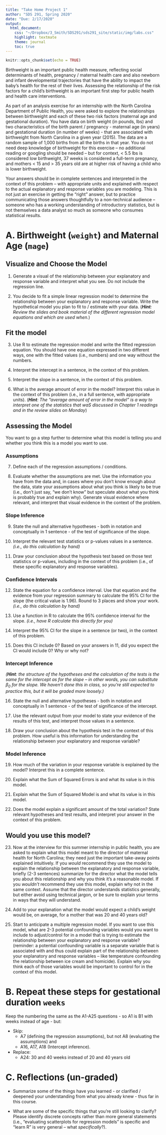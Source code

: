 ```yaml
---
title: "Take Home Project 1"
author: "SDS 291, Spring 2020"
date: "Due: 2/17/2020"
output:
  html_document:
    css: "~/Dropbox/3_Smith/SDS291/sds291_site/static/img/labs.css"
    highlight: textmate
    theme: journal
    toc: true
---
```


```r
knitr::opts_chunk$set(echo = TRUE)
```

Birthweight is an important public health measure, reflecting social determinants of health, pregnancy / maternal health care and also newborn and infant developmental trajectories that have the ability to impact the baby's health for the rest of their lives. Assessing the relationship of the risk factors for a child's birthweight is an important first step for public health and health care interventions. 

As part of an analysis exercise for an internship with the North Carolina Department of Public Health, you were asked to explore the relationships between birthweight and each of these two risk factors (maternal age and gestational duration). You have data on birth weight (in pounds, lbs) and two characteristics of the birth parent / pregnancy - maternal age (in years) and gestational duration (in number of weeks) - that are associated with birthweight from North Carolina in a given year (2015). The data are a random sample of 1,000 births from all the births in that year. You do not need deep knowledge of birthweight for this exercise -- no additional reading or googling should be needed -- but for context, < 5.5 lbs is considered low birthweight, 37 weeks is considered a full-term pregnancy, and mothers < 15 and > 35 years old are at higher risk of having a child who is lower birthweight.

Your answers should be in complete sentences and interpreted in the context of this problem -- with appropriate units and explained with respect to the actual explanatory and response variables you are modeling. This is not just an exercise in getting the "right" answer, but to practice communicating those answers thoughtfully to a non-technical audience -- someone who has a working understanding of introductory statistics, but is not themselves a data analyst so much as someone who consumes statistical results.

# A. Birthweight (`weight`) and Maternal Age (`mage`)

## Visualize and Choose the Model
1. Generate a visual of the relationship between your explanatory and response variable and interpret what you see. Do not include the regression line.

2. You decide to fit a simple linear regression model to determine the relationship between your explanatory and response variable. Write the hypothetical model you plan to fit to / estimate with your data. (*__Hint__: Review the slides and book material of the different regression model equations and which are used when.*)

## Fit the model

3. Use R to estimate the regression model and write the fitted regression equation. You should have one equation expressed in two different ways, one with the fitted values (i.e., numbers) and one way without the numbers.

4. Interpret the intercept in a sentence, in the context of this problem.

5. Interpret the slope in a sentence, in the context of this problem.

6. What is the average amount of error in the model?  Interpret this value in the context of this problem (i.e., in a full sentence, with appropriate units). (*__Hint__: The "average amount of error in the model" is a way to interpret one of the statistics that waS discussed in Chapter 1 readings and in the review slides on Monday*)

## Assessing the Model

You want to go a step further to determine what this model is telling you and whether you think this is a model you want to use.

### Assumptions

7. Define each of the regression assumptions / conditions.

8. Evaluate whether the assumptions are met. Use the information you have from the data and, in cases where you don't know enough about the data, state your assumptions about what you think is likely to be true (i.e., don't just say, "we don't know" but speculate about what you think is probably true and explain why). Generate visual evidence where relevant, and interpret that visual evidence in the context of the problem.

### Slope Inference

9. State the null and alternative hypotheses - both in notation and conceptually in 1 sentence - of the test of significance of the slope. 

10. Interpret the relevant test statistics or p-values values in a sentence. *(i.e., do this calculation by hand)*

11. Draw your conclusion about the hypothesis test based on those test statistics or p-values, including in the context of this problem (i.e., of these specific explanatory and response variables).

### Confidence Intervals
 
12. State the equation for a confidence interval. Use that equation and the evidence from your regression summary to calculate the 95% CI for the slope (the critical value is 1.96). Round to 3 places and show your work. *(i.e., do this calculation by hand)*

13. Use a function in R to calculate the 95% confidence interval for the slope. *(i.e., have R calculate this directly for you)*

14. Interpret the 95% CI for the slope in a sentence (or two), in the context of this problem.

15. Does this CI include 0? Based on your answers in 11, did you expect the CI would include 0? Why or why not?

### Intercept Inference

*(__Hint__: the structure of the hypotheses and the calculation of the tests is the same for the intercept as for the slope -- in other words, you can substitute $\beta_0$ for the slope. We haven't done this in class, so you're still expected to practice this, but it will be graded more loosely.)*

16. State the null and alternative hypotheses - both in notation and conceptually in 1 sentence - of the test of significance of the intercept.

17. Use the relevant output from your model to state your evidence of the results of this test, and interpret those values in a sentence.

18. Draw your conclusion about the hypothesis test in the context of this problem. How useful is this information for understanding the relationship between your explanatory and response variable?

### Model Inference

19. How much of the variation in your response variable is explained by the model? Interpret this in a complete sentence.

20. Explain what the Sum of Squared Errors is and what its value is in this model.

21. Explain what the Sum of Squared Model is and what its value is in this model.

22. Does the model explain a significant amount of the total variation? State relevant hypotheses and test results, and interpret your answer in the context of this problem.

## Would you use this model?

23. Now at the interview for this summer internship in public health, you are asked to explain what this model meant to the director of maternal health for North Carolina; they need just the important take-away points explained intuitively. If you *would* recommend they use the model to explain the relationship between the explanatory and response variable, briefly (2-3 sentences) summarize for the director what the model tells you about this relationship and why you think it's a reasonable model. If you *wouldn't* recommend they use this model, explain why not in the same context.  Assume that the director understands statistics generally, but either avoid using technical jargon, or be sure to explain your terms in ways that they will understand.

24. Add to your explanation what the model would expect a child's weight would be, on average, for a mother that was 20 and 40 years old?

25. Start to anticipate a multiple regression model. If you want to use this model, what are 2-3 potential confounding variables would you want to include to adjust/control for in a model that is trying to estimate the relationship between your explanatory and response variable? (reminder: a potential confounding variable is a separate variable that is associated with and thus could explain part of the relationship between your explanatory and response variables -- like temperature confounding the relationship between ice cream and homicide). Explain why you think each of those variables would be important to control for in the context of this model.

# B. Repeat these steps for gestational duration `weeks`

Keep the numbering the same as the A1-A25 questions - so A1 is B1 with weeks instead of age - but:

- Skip:
    - A7 (defining the regression assumptions), but not A8 (evaluating the assumptions) and 
    - A16, A17, A18 (Intercept inference). 
- Replace:
    - A24: 30 and 40 weeks instead of 20 and 40 years old

# C. Reflections (un-graded)

- Summarize some of the things have you learned - or clarified / deepened your understanding from what you already knew - thus far in this course.

- What are some of the specific things that you're still looking to clarify? Please identify discrete concepts rather than more general statements (i.e., "evaluating scatterplots for regression models" is specific and "learn R" is very general -- what *specifically*?).

